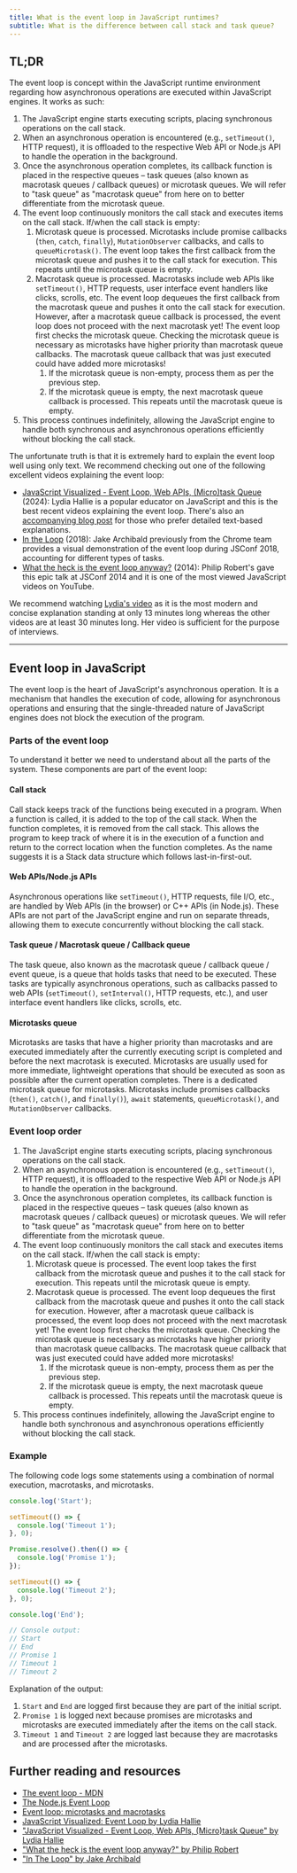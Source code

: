 ```yaml
---
title: What is the event loop in JavaScript runtimes?
subtitle: What is the difference between call stack and task queue?
---
```


## TL;DR

The event loop is concept within the JavaScript runtime environment regarding how asynchronous operations are executed within JavaScript engines. It works as such:

1. The JavaScript engine starts executing scripts, placing synchronous operations on the call stack.
2. When an asynchronous operation is encountered (e.g., `setTimeout()`, HTTP request), it is offloaded to the respective Web API or Node.js API to handle the operation in the background.
3. Once the asynchronous operation completes, its callback function is placed in the respective queues – task queues (also known as macrotask queues / callback queues) or microtask queues. We will refer to "task queue" as "macrotask queue" from here on to better differentiate from the microtask queue.
4. The event loop continuously monitors the call stack and executes items on the call stack. If/when the call stack is empty:
   1. Microtask queue is processed. Microtasks include promise callbacks (`then`, `catch`, `finally`), `MutationObserver` callbacks, and calls to `queueMicrotask()`. The event loop takes the first callback from the microtask queue and pushes it to the call stack for execution. This repeats until the microtask queue is empty.
   2. Macrotask queue is processed. Macrotasks include web APIs like `setTimeout()`, HTTP requests, user interface event handlers like clicks, scrolls, etc. The event loop dequeues the first callback from the macrotask queue and pushes it onto the call stack for execution. However, after a macrotask queue callback is processed, the event loop does not proceed with the next macrotask yet! The event loop first checks the microtask queue. Checking the microtask queue is necessary as microtasks have higher priority than macrotask queue callbacks. The macrotask queue callback that was just executed could have added more microtasks!
      1. If the microtask queue is non-empty, process them as per the previous step.
      2. If the microtask queue is empty, the next macrotask queue callback is processed. This repeats until the macrotask queue is empty.
5. This process continues indefinitely, allowing the JavaScript engine to handle both synchronous and asynchronous operations efficiently without blocking the call stack.

The unfortunate truth is that it is extremely hard to explain the event loop well using only text. We recommend checking out one of the following excellent videos explaining the event loop:

- [JavaScript Visualized - Event Loop, Web APIs, (Micro)task Queue](https://www.youtube.com/watch?v=eiC58R16hb8) (2024): Lydia Hallie is a popular educator on JavaScript and this is the best recent videos explaining the event loop. There's also an [accompanying blog post](https://www.lydiahallie.com/blog/event-loop) for those who prefer detailed text-based explanations.
- [In the Loop](https://www.youtube.com/watch?v=cCOL7MC4Pl0) (2018): Jake Archibald previously from the Chrome team provides a visual demonstration of the event loop during JSConf 2018, accounting for different types of tasks.
- [What the heck is the event loop anyway?](https://www.youtube.com/watch?v=8aGhZQkoFbQ) (2014): Philip Robert's gave this epic talk at JSConf 2014 and it is one of the most viewed JavaScript videos on YouTube.

We recommend watching [Lydia's video](https://www.youtube.com/watch?v=eiC58R16hb8) as it is the most modern and concise explanation standing at only 13 minutes long whereas the other videos are at least 30 minutes long. Her video is sufficient for the purpose of interviews.

---

## Event loop in JavaScript

The event loop is the heart of JavaScript's asynchronous operation. It is a mechanism that handles the execution of code, allowing for asynchronous operations and ensuring that the single-threaded nature of JavaScript engines does not block the execution of the program.

### Parts of the event loop

To understand it better we need to understand about all the parts of the system. These components are part of the event loop:

#### Call stack

Call stack keeps track of the functions being executed in a program. When a function is called, it is added to the top of the call stack. When the function completes, it is removed from the call stack. This allows the program to keep track of where it is in the execution of a function and return to the correct location when the function completes. As the name suggests it is a Stack data structure which follows last-in-first-out.

#### Web APIs/Node.js APIs

Asynchronous operations like `setTimeout()`, HTTP requests, file I/O, etc., are handled by Web APIs (in the browser) or C++ APIs (in Node.js). These APIs are not part of the JavaScript engine and run on separate threads, allowing them to execute concurrently without blocking the call stack.

#### Task queue / Macrotask queue / Callback queue

The task queue, also known as the macrotask queue / callback queue / event queue, is a queue that holds tasks that need to be executed. These tasks are typically asynchronous operations, such as callbacks passed to web APIs (`setTimeout()`, `setInterval()`, HTTP requests, etc.), and user interface event handlers like clicks, scrolls, etc.

#### Microtasks queue

Microtasks are tasks that have a higher priority than macrotasks and are executed immediately after the currently executing script is completed and before the next macrotask is executed. Microtasks are usually used for more immediate, lightweight operations that should be executed as soon as possible after the current operation completes. There is a dedicated microtask queue for microtasks. Microtasks include promises callbacks (`then()`, `catch()`, and `finally()`), `await` statements, `queueMicrotask()`, and `MutationObserver` callbacks.

### Event loop order

1. The JavaScript engine starts executing scripts, placing synchronous operations on the call stack.
2. When an asynchronous operation is encountered (e.g., `setTimeout()`, HTTP request), it is offloaded to the respective Web API or Node.js API to handle the operation in the background.
3. Once the asynchronous operation completes, its callback function is placed in the respective queues – task queues (also known as macrotask queues / callback queues) or microtask queues. We will refer to "task queue" as "macrotask queue" from here on to better differentiate from the microtask queue.
4. The event loop continuously monitors the call stack and executes items on the call stack. If/when the call stack is empty:
   1. Microtask queue is processed. The event loop takes the first callback from the microtask queue and pushes it to the call stack for execution. This repeats until the microtask queue is empty.
   2. Macrotask queue is processed. The event loop dequeues the first callback from the macrotask queue and pushes it onto the call stack for execution. However, after a macrotask queue callback is processed, the event loop does not proceed with the next macrotask yet! The event loop first checks the microtask queue. Checking the microtask queue is necessary as microtasks have higher priority than macrotask queue callbacks. The macrotask queue callback that was just executed could have added more microtasks!
      1. If the microtask queue is non-empty, process them as per the previous step.
      2. If the microtask queue is empty, the next macrotask queue callback is processed. This repeats until the macrotask queue is empty.
5. This process continues indefinitely, allowing the JavaScript engine to handle both synchronous and asynchronous operations efficiently without blocking the call stack.

### Example

The following code logs some statements using a combination of normal execution, macrotasks, and microtasks.

```js
console.log('Start');

setTimeout(() => {
  console.log('Timeout 1');
}, 0);

Promise.resolve().then(() => {
  console.log('Promise 1');
});

setTimeout(() => {
  console.log('Timeout 2');
}, 0);

console.log('End');

// Console output:
// Start
// End
// Promise 1
// Timeout 1
// Timeout 2
```

Explanation of the output:

1. `Start` and `End` are logged first because they are part of the initial script.
1. `Promise 1` is logged next because promises are microtasks and microtasks are executed immediately after the items on the call stack.
1. `Timeout 1` and `Timeout 2` are logged last because they are macrotasks and are processed after the microtasks.

## Further reading and resources

- [The event loop - MDN](https://developer.mozilla.org/en-US/docs/Web/JavaScript/Event_loop)
- [The Node.js Event Loop](https://nodejs.org/en/learn/asynchronous-work/event-loop-timers-and-nexttick)
- [Event loop: microtasks and macrotasks](https://javascript.info/event-loop)
- [JavaScript Visualized: Event Loop by Lydia Hallie](https://dev.to/lydiahallie/javascript-visualized-event-loop-3dif)
- ["JavaScript Visualized - Event Loop, Web APIs, (Micro)task Queue" by Lydia Hallie](https://www.lydiahallie.com/blog/event-loop)
- ["What the heck is the event loop anyway?" by Philip Robert](https://2014.jsconf.eu/speakers/philip-roberts-what-the-heck-is-the-event-loop-anyway.html)
- ["In The Loop" by Jake Archibald](https://www.youtube.com/watch?v=cCOL7MC4Pl0)
